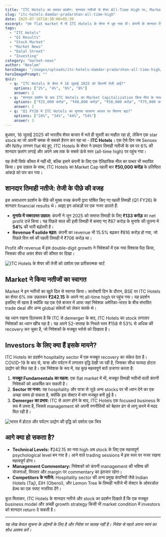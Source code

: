 ```yaml
---
title: "ITC Hotels का दमदार प्रदर्शन: शानदार नतीजों से शेयर All-Time High पर, Market Cap ₹50,000 करोड़ पार"
slug: "itc-hotels-damdar-pradarshan-all-time-high"
date: 2025-07-16T18:30:00+05:30
excerpt: "एक flat market में भी ITC Hotels के शेयर ने धूम मचा दी। कंपनी के शानदार तिमाही नतीजों के दम पर stock 6% उछलकर अपने नए All-Time High पर पहुंच गया और पहली बार Market Cap ₹50,000 करोड़ के पार निकल गया।"
tags:
  - "ITC Hotels"
  - "Q1 Results"
  - "Stock Market"
  - "Market News"
  - "Dalal Street"
  - "Investing"
category: "market-news"
author: "Neelam"
heroImage: "/images/uploads/itc-hotels-damdar-pradarshan-all-time-high/hero-image.jpg"
heroImagePrompt: ""
quiz:
  - q: "ITC Hotels के शेयर में 16 जुलाई 2025 को कितनी तेजी आई?"
    options: ["2%", "4%", "6%", "8%"]
    answer: 2
  - q: "शानदार प्रदर्शन के बाद ITC Hotels का Market Capitalization किस मील के पत्थर को पार कर गया?"
    options: ["₹25,000 करोड़", "₹40,000 करोड़", "₹50,000 करोड़", "₹75,000 करोड़"]
    answer: 2
  - q: "Q1 FY26 में ITC Hotels का मुनाफा सालाना आधार पर कितना बढ़ा?"
    options: ["24%", "34%", "44%", "54%"]
    answer: 3
---
```


बुधवार, 16 जुलाई 2025 को भारतीय शेयर बाजार में भले ही सुस्ती का माहौल रहा हो, लेकिन एक star stock था जो अपनी चमक से सबको हैरान कर रहा था - **ITC Hotels**। एक ऐसे दिन जब Sensex और Nifty लगभग flat बंद हुए, ITC Hotels के शेयर ने दमदार तिमाही नतीजों के दम पर 6% की शानदार छलांग लगाई और अपने अब तक के सबसे ऊंचे स्तर (all-time high) पर पहुंच गया।

यह तेजी सिर्फ कीमत में नहीं थी, बल्कि इसने कंपनी के लिए एक ऐतिहासिक मील का पत्थर भी स्थापित किया। इस उछाल के साथ, ITC Hotels का Market Cap पहली बार **₹50,000 करोड़** के प्रतिष्ठित आंकड़े को पार कर गया।

## शानदार तिमाही नतीजे: तेजी के पीछे की वजह

इस असाधारण प्रदर्शन के पीछे की मुख्य वजह कंपनी द्वारा घोषित किए गए पहली तिमाही (Q1 FY26) के शानदार financial results थे। आइए इन आंकड़ों पर एक नजर डालते हैं:

*   **मुनाफे में जबरदस्त उछाल:** कंपनी ने जून 2025 को समाप्त तिमाही के लिए **₹133 करोड़** का net profit दर्ज किया। यह पिछले साल की इसी तिमाही में कमाए गए ₹87 करोड़ के मुनाफे की तुलना में **54%** की भारी बढ़ोतरी है।
*   **Revenue में solide बढ़त:** कंपनी का revenue भी 15.5% बढ़कर ₹816 करोड़ हो गया, जो पिछले वित्त वर्ष की पहली तिमाही में ₹706 करोड़ था।

Profit और revenue में इस double-digit growth ने निवेशकों में एक नया विश्वास पैदा किया, जिसका सीधा असर शेयर की कीमत पर दिखा।

![ITC Hotels के शेयर की तेजी को दर्शाता एक प्रतीकात्मक चार्ट](/images/uploads/itc-hotels-damdar-pradarshan-all-time-high/stock-chart.png)

## Market ने किया नतीजों का स्वागत

Market ने इन नतीजों का खुले दिल से स्वागत किया। कारोबारी दिन के दौरान, BSE पर ITC Hotels का शेयर 6% तक उछलकर **₹242.15** के अपने नए all-time high पर पहुंच गया। यह प्रदर्शन इसलिए भी खास है क्योंकि यह एक ऐसे बाजार में आया जहां निवेशक अमेरिका-भारत के बीच संभावित trade deal और अन्य global संकेतों को लेकर सतर्क थे।

यह ध्यान रखना दिलचस्प है कि ITC से demerger के बाद, ITC Hotels का stock लगातार निवेशकों का ध्यान खींच रहा है। यह अपने 52-सप्ताह के निचले स्तर ₹158 से 53% से अधिक की recovery कर चुका है, जो निवेशकों के मजबूत भरोसे को दिखाता है।

## Investors के लिए क्या हैं इसके मायने?

ITC Hotels का प्रदर्शन hospitality sector में एक मजबूत recovery का संकेत देता है। COVID-19 के बाद से, यात्रा और पर्यटन में लगातार वृद्धि देखी जा रही है, जिसका सीधा फायदा होटल उद्योग को मिल रहा है। एक निवेशक के रूप में, यह कुछ महत्वपूर्ण बातें उजागर करता है:

1.  **मजबूत Fundamentals का महत्व:** एक flat market में भी, मजबूत तिमाही नतीजों वाली कंपनी निवेशकों को आकर्षित कर सकती है।
2.  **Sector पर नजर:** यह hospitality और यात्रा से जुड़े अन्य stocks पर भी ध्यान देने का एक अच्छा समय हो सकता है, क्योंकि इस सेक्टर में मांग मजबूत बनी हुई है।
3.  **Demerger का प्रभाव:** ITC से अलग होने के बाद, ITC Hotels एक focused business के रूप में उभरा है, जिससे management को अपनी रणनीतियों को बेहतर ढंग से लागू करने में मदद मिल रही है।

![भारत में होटल और पर्यटन उद्योग की वृद्धि को दर्शाता एक चित्र](/images/uploads/itc-hotels-damdar-pradarshan-all-time-high/hospitality-industry.png)

## आगे क्या हो सकता है?

*   **Technical Levels:** ₹242.15 का नया high अब stock के लिए एक महत्वपूर्ण psychological level बन गया है। आने वाले trading sessions में इस स्तर पर नजर रखना महत्वपूर्ण होगा।
*   **Management Commentary:** निवेशकों को कंपनी management की भविष्य की योजनाओं, विस्तार और margin पर commentary का इंतजार रहेगा।
*   **Competitors के नतीजे:** Hospitality sector की अन्य प्रमुख कंपनियों जैसे Indian Hotels (Taj), EIH (Oberoi), और Lemon Tree के तिमाही नतीजे भी सेक्टर के ओवरऑल हेल्थ का एक स्पष्ट नजरिया देंगे।

कुल मिलाकर, ITC Hotels के शानदार नतीजे और stock का प्रदर्शन दिखाते हैं कि एक मजबूत business model और अच्छी growth strategy किसी भी market condition में investors को शानदार return दे सकती है।

---
*यह लेख केवल सूचना के उद्देश्यों के लिए है और निवेश पर सलाह नहीं है। निवेश से पहले अपना स्वयं का शोध अवश्य करें।*